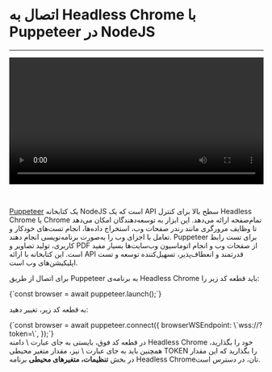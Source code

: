

<Layout>
<Head>
<title>مستندات اتصال به Headless Chrome با Puppeteer  - لیارا</title>
</Head>

# اتصال به Headless Chrome با Puppeteer در NodeJS
<hr className="mb-2" />

<video
  src="https://media.liara.ir/headlesschrome/nodejs-hc.mp4"
  controls="controls"
  className="block w-full"
  width="100%"
/>

<br />

<a href="https://pptr.dev/" className="text-[#2196f3] ">Puppeteer</a> یک کتابخانه NodeJS است که یک API سطح بالا برای کنترل Headless Chrome یا Chrome تمام‌صفحه ارائه می‌دهد. این ابزار به توسعه‌دهندگان امکان می‌دهد تا وظایف مرورگری مانند رندر صفحات وب، استخراج داده‌ها، انجام تست‌های خودکار و تعامل با اجزای وب را به‌صورت برنامه‌نویسی انجام دهند. Puppeteer برای تست رابط کاربری، تولید تصاویر و PDF از صفحات وب و انجام اتوماسیون وب‌سایت‌ها بسیار مفید است. این کتابخانه با ارائه API قدرتمند و انعطاف‌پذیر، تسهیل‌کننده توسعه و تست اپلیکیشن‌های وب است.

برای اتصال از طریق Puppeteer به برنامه‌ی Headless Chrome باید قطعه کد زیر را:

<div className="h-4" />
<div dir='ltr'>
    <Highlight className="js">
      {`const browser = await puppeteer.launch();`}
    </Highlight>
</div>
<div className="h-2" />

به قطعه کد زیر، تغییر دهید:

<div className="h-4" />
<div dir='ltr'>
    <Highlight className="js">
      {`const browser = await puppeteer.connect({
    browserWSEndpoint: \`wss://<liara-chrome-app-url>?token=<your-env-token>\`,
});`}
    </Highlight>
</div>
<div className="h-2" />
در قطعه کد فوق، بایستی به جای عبارت <Important>\<liara-chrome-app-url\></Important> دامنه Headless Chrome خود را بگذارید، همچنین باید به جای عبارت <Important>\<your-env-token\></Important> نیز، مقدار متغیر محیطی <Important>TOKEN</Important> را بگذارید که این مقدار در بخش <b>تنظیمات، متغیرهای محیطی</b> برنامه Headless Chromeتان، در دسترس است.
</Layout>